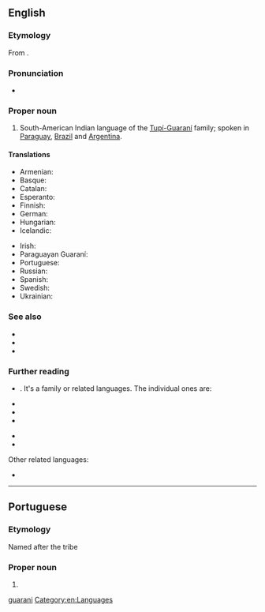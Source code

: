 {{also|guaraní|guarani}}
==English==
{{wikipedia}}
{{interwiktionary|code=gn}}

===Etymology===
From {{bor|en|tpw|guaraní||warrior}}.

===Pronunciation===
* {{IPA|en|/ˌɡwɑːɹəˈniː/}}

===Proper noun===
{{en-proper noun}}

# South-American Indian language of the [[w:Tupi-Guarani|Tupí-Guaraní]] family; spoken in [[Paraguay]], [[Brazil]] and [[Argentina]].

====Translations====
{{trans-top|South-American language}}
* Armenian: {{t+|hy|գուարանի|sc=Armn}}
* Basque: {{t+|eu|guaraniera}}
* Catalan: {{t+|ca|guaraní|m}}
* Esperanto: {{t|eo|gvarania}}
* Finnish: {{t+|fi|guarani}}
* German: {{t+|de|Guaraní|n}}
* Hungarian: {{t+|hu|guarani}}
* Icelandic: {{t|is|gvaraní}}
{{trans-mid}}
* Irish: {{t|ga|Guaráinis|f}}
* Paraguayan Guaraní: {{t|gug|avañe'ẽ}}
* Portuguese: {{t+|pt|guarani|m}}
* Russian: {{t+|ru|гуарани́}}
* Spanish: {{t+|es|guaraní|m}}
* Swedish: {{t+|sv|guaraní}}
* Ukrainian: {{t|uk|Гуарані́}}
{{trans-bottom}}

===See also===
* {{l|en|guaraní}}
* {{langcat|gn}}
* {{langlist}}

===Further reading===
* {{ISO 639|3code=grn|1code=gn}}. It's a family or related languages. The individual ones are:
{{top2}}
* {{ethnologue|lang=Paraguayan Guaraní|code=gug}}
* {{ethnologue|lang=Chiripá|code=nhd}}
* {{ethnologue|lang=Mbyá Guaraní|code=gun}}
{{mid2}}
* {{ethnologue|lang=Eastern Bolivian Guaraní|code=gui}}
* {{ethnologue|lang=Western Bolivian Guaraní|code=gnw}}
{{bottom}}
Other related languages:
* {{ethnologue|lang=Aché|code=guq}}

[[Category:English terms spelled with Í|guarani]]
[[Category:en:Languages]]

----

==Portuguese==
===Etymology===
Named after the {{m|pt|guarani}} tribe
===Proper noun===
{{pt-proper noun}}

# {{place|pt|municipality|s/Minas Gerais|c/Brazil}}